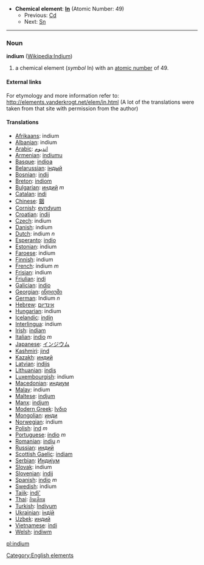 *'''Chemical element''': '''[[In]]''' (Atomic Number: 49)
**Previous: [[Cadmium|Cd]]
**Next: [[Tin|Sn]]
----
=== Noun ===
'''indium''' ([[en:Indium|Wikipedia:Indium]])

# a chemical element (''symbol'' In) with an [[atomic number]] of 49.

====External links====
For etymology and more information refer to:
http://elements.vanderkrogt.net/elem/in.html
(A lot of the translations were taken from that site with permission from the author)

==== Translations ====
*[[Afrikaans]]: indium
*[[Albanian]]: indium
*[[Arabic]]: [[انديوم]]
*[[Armenian]]: [[indiumu]]
*[[Basque]]: [[indioa]]
*[[Belarussian]]: [[iндый]]
*[[Bosnian]]: [[indij]]
*[[Breton]]: [[indiom]]
*[[Bulgarian]]: [[индий]] ''m''
*[[Catalan]]: [[indi]]
*[[Chinese]]: [[銦]]
*[[Cornish]]: [[eyndyum]]
*[[Croatian]]: [[indij]]
*[[Czech]]: indium
*[[Danish]]: indium
*[[Dutch]]: indium ''n''
*[[Esperanto]]: [[indio]]
*[[Estonian]]: indium
*[[Faroese]]: indium
*[[Finnish]]: indium
*[[French]]: indium ''m''
*[[Frisian]]: indium
*[[Friulian]]: [[indi]]
*[[Galician]]: [[indio]]
*[[Georgian]]: [[ინდიუმი]]
*[[German]]: Indium ''n''
*[[Hebrew]]: [[אינדיום]]
*[[Hungarian]]: indium
*[[Icelandic]]: [[indín]]
*[[Interlingua]]: indium
*[[Irish]]: [[indiam]]
*[[Italian]]: [[indio]] ''m''
*[[Japanese]]: [[インジウム]]
*[[Kashmiri]]: [[jind]]
*[[Kazakh]]: [[индий]]
*[[Latvian]]: [[indijs]]
*[[Lithuanian]]: [[indis]]
*[[Luxembourgish]]: indium
*[[Macedonian]]: [[индиум]]
*[[Malay]]: indium
*[[Maltese]]: [[indjum]]
*[[Manx]]: [[indjum]]
*[[Modern Greek]]: [[Ινδιο]] '' ''
*[[Mongolian]]: [[инди]]
*[[Norwegian]]: indium
*[[Polish]]:  [[ind]] ''m''
*[[Portuguese]]: [[índio]] ''m''
*[[Romanian]]: [[indiu]] ''n''
*[[Russian]]: [[индий]] '' ''
*[[Scottish Gaelic]]: [[indiam]]
*[[Serbian]]: [[Индиjум]]
*[[Slovak]]: indium
*[[Slovenian]]: [[indij]]
*[[Spanish]]: [[indio]] ''m''
*[[Swedish]]: indium
*[[Tajik]]: [[indi']]
*[[Thai]]: [[อินเดียม]]
*[[Turkish]]: [[İndiyum]]
*[[Ukrainian]]: [[iндiй]]
*[[Uzbek]]: [[индий]]
*[[Vietnamese]]: [[indi]]
*[[Welsh]]: [[indiwm]]

[[Category:English elements]]
[[pl:indium]]